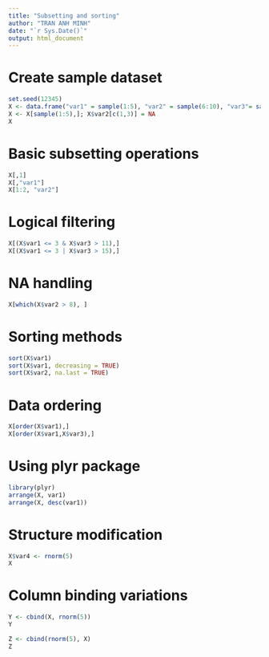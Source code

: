 ```yaml
---
title: "Subsetting and sorting"
author: "TRAN ANH MINH"
date: "`r Sys.Date()`"
output: html_document
---
```

# Create sample dataset
```r

set.seed(12345)
X <- data.frame("var1" = sample(1:5), "var2" = sample(6:10), "var3"= sample(11:15))
X <- X[sample(1:5),]; X$var2[c(1,3)] = NA
X
```


# Basic subsetting operations
```r
X[,1]
X[,"var1"]
X[1:2, "var2"]
```

# Logical filtering
```r
X[(X$var1 <= 3 & X$var3 > 11),]
X[(X$var1 <= 3 | X$var3 > 15),]
```



# NA handling
```r
X[which(X$var2 > 8), ]
```


# Sorting methods
```r
sort(X$var1)
sort(X$var1, decreasing = TRUE)
sort(X$var2, na.last = TRUE)
```



# Data ordering
```r
X[order(X$var1),]
X[order(X$var1,X$var3),]
```



# Using plyr package
```r
library(plyr)
arrange(X, var1)
arrange(X, desc(var1))

```


# Structure modification
```r
X$var4 <- rnorm(5)
X
```



# Column binding variations
```r
Y <- cbind(X, rnorm(5))
Y

Z <- cbind(rnorm(5), X)
Z
```



